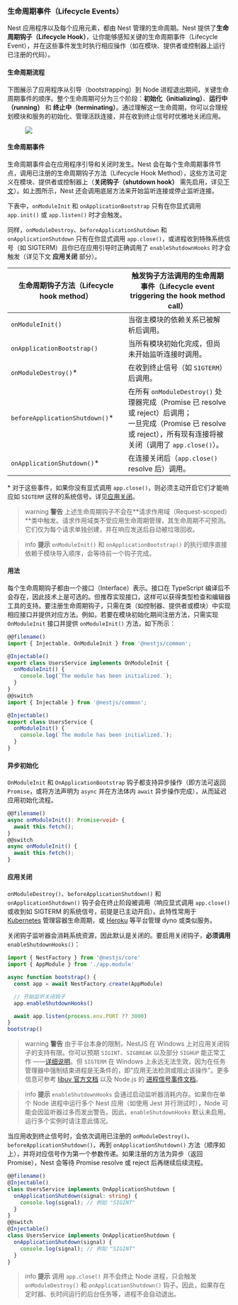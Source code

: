 ### 生命周期事件（Lifecycle Events）

Nest 应用程序以及每个应用元素，都由 Nest 管理的生命周期。Nest 提供了**生命周期钩子（Lifecycle Hook）**，让你能够感知关键的生命周期事件（Lifecycle Event），并在这些事件发生时执行相应操作（如在模块、提供者或控制器上运行已注册的代码）。

#### 生命周期流程

下图展示了应用程序从引导（bootstrapping）到 Node 进程退出期间，关键生命周期事件的顺序。整个生命周期可分为三个阶段：**初始化（initializing）**、**运行中（running）** 和 **终止中（terminating）**。通过理解这一生命周期，你可以合理规划模块和服务的初始化、管理活跃连接，并在收到终止信号时优雅地关闭应用。

<figure>
  <img class="illustrative-image" src="/assets/lifecycle-events.png" />
</figure>

#### 生命周期事件

生命周期事件会在应用程序引导和关闭时发生。Nest 会在每个生命周期事件节点，调用已注册的生命周期钩子方法（Lifecycle Hook Method），这些方法可定义在模块、提供者或控制器上（**关闭钩子（shutdown hook）** 需先启用，详见[下文](https://docs.nestjs.com/fundamentals/lifecycle-events#application-shutdown)）。如上图所示，Nest 还会调用底层方法来开始监听连接或停止监听连接。

下表中，`onModuleInit` 和 `onApplicationBootstrap` 只有在你显式调用 `app.init()` 或 `app.listen()` 时才会触发。

同样，`onModuleDestroy`、`beforeApplicationShutdown` 和 `onApplicationShutdown` 只有在你显式调用 `app.close()`，或进程收到特殊系统信号（如 SIGTERM）且你已在应用引导时正确调用了 `enableShutdownHooks` 时才会触发（详见下文 **应用关闭** 部分）。

| 生命周期钩子方法（Lifecycle hook method） | 触发钩子方法调用的生命周期事件（Lifecycle event triggering the hook method call）                                                                                           |
| ----------------------------------------- | --------------------------------------------------------------------------------------------------------------------------------------------------------------------------- |
| `onModuleInit()`                          | 当宿主模块的依赖关系已被解析后调用。                                                                                                                                        |
| `onApplicationBootstrap()`                | 当所有模块初始化完成，但尚未开始监听连接时调用。                                                                                                                            |
| `onModuleDestroy()`\*                     | 在收到终止信号（如 `SIGTERM`）后调用。                                                                                                                                      |
| `beforeApplicationShutdown()`\*           | 在所有 `onModuleDestroy()` 处理器完成（Promise 已 resolve 或 reject）后调用；<br />一旦完成（Promise 已 resolve 或 reject），所有现有连接将被关闭（调用了 `app.close()`）。 |
| `onApplicationShutdown()`\*               | 在连接关闭后（`app.close()` resolve 后）调用。                                                                                                                              |

\* 对于这些事件，如果你没有显式调用 `app.close()`，则必须主动开启它们才能响应如 `SIGTERM` 这样的系统信号。详见[应用关闭](fundamentals/lifecycle-events#application-shutdown)。

> warning **警告** 上述生命周期钩子不会在**请求作用域（Request-scoped）**类中触发。请求作用域类不受应用生命周期管理，其生命周期不可预测。它们仅为每个请求单独创建，并在响应发送后自动被垃圾回收。

> info **提示** `onModuleInit()` 和 `onApplicationBootstrap()` 的执行顺序直接依赖于模块导入顺序，会等待前一个钩子完成。

#### 用法

每个生命周期钩子都由一个接口（Interface）表示。接口在 TypeScript 编译后不会存在，因此技术上是可选的。但推荐实现接口，这样可以获得类型检查和编辑器工具的支持。要注册生命周期钩子，只需在类（如控制器、提供者或模块）中实现相应接口并提供对应方法。例如，若要在模块初始化期间注册方法，只需实现 `OnModuleInit` 接口并提供 `onModuleInit()` 方法，如下所示：

```ts
@@filename()
import { Injectable, OnModuleInit } from '@nestjs/common';

@Injectable()
export class UsersService implements OnModuleInit {
  onModuleInit() {
    console.log(`The module has been initialized.`);
  }
}
@@switch
import { Injectable } from '@nestjs/common';

@Injectable()
export class UsersService {
  onModuleInit() {
    console.log(`The module has been initialized.`);
  }
}
```

#### 异步初始化

`OnModuleInit` 和 `OnApplicationBootstrap` 钩子都支持异步操作（即方法可返回 `Promise`，或将方法声明为 `async` 并在方法体内 `await` 异步操作完成），从而延迟应用初始化流程。

```ts
@@filename()
async onModuleInit(): Promise<void> {
  await this.fetch();
}
@@switch
async onModuleInit() {
  await this.fetch();
}
```

#### 应用关闭

`onModuleDestroy()`、`beforeApplicationShutdown()` 和 `onApplicationShutdown()` 钩子会在终止阶段被调用（响应显式调用 `app.close()` 或收到如 SIGTERM 的系统信号，前提是已主动开启）。此特性常用于 [Kubernetes](https://kubernetes.io/) 管理容器生命周期，或 [Heroku](https://www.heroku.com/) 等平台管理 dyno 或类似服务。

关闭钩子监听器会消耗系统资源，因此默认是关闭的。要启用关闭钩子，**必须调用** `enableShutdownHooks()`：

```ts
import { NestFactory } from '@nestjs/core'
import { AppModule } from './app.module'

async function bootstrap() {
  const app = await NestFactory.create(AppModule)

  // 开始监听关闭钩子
  app.enableShutdownHooks()

  await app.listen(process.env.PORT ?? 3000)
}
bootstrap()
```

> warning **警告** 由于平台本身的限制，NestJS 在 Windows 上对应用关闭钩子的支持有限。你可以预期 `SIGINT`、`SIGBREAK` 以及部分 `SIGHUP` 能正常工作 ——[详细说明](https://nodejs.org/api/process.html#process_signal_events)。但 `SIGTERM` 在 Windows 上永远无法生效，因为在任务管理器中强制结束进程是无条件的，即"应用无法检测或阻止该操作"。更多信息可参考 [libuv 官方文档](https://docs.libuv.org/en/v1.x/signal.html) 以及 Node.js 的 [进程信号事件文档](https://nodejs.org/api/process.html#process_signal_events)。

> info **提示** `enableShutdownHooks` 会通过启动监听器消耗内存。如果你在单个 Node 进程中运行多个 Nest 应用（如使用 Jest 并行测试时），Node 可能会因监听器过多而发出警告。因此，`enableShutdownHooks` 默认未启用。运行多个实例时请注意此情况。

当应用收到终止信号时，会依次调用已注册的 `onModuleDestroy()`、`beforeApplicationShutdown()`，再到 `onApplicationShutdown()` 方法（顺序如上），并将对应信号作为第一个参数传递。如果注册的方法为异步（返回 Promise），Nest 会等待 Promise resolve 或 reject 后再继续后续流程。

```ts
@@filename()
@Injectable()
class UsersService implements OnApplicationShutdown {
  onApplicationShutdown(signal: string) {
    console.log(signal); // 例如 "SIGINT"
  }
}
@@switch
@Injectable()
class UsersService implements OnApplicationShutdown {
  onApplicationShutdown(signal) {
    console.log(signal); // 例如 "SIGINT"
  }
}
```

> info **提示** 调用 `app.close()` 并不会终止 Node 进程，只会触发 `onModuleDestroy()` 和 `onApplicationShutdown()` 钩子。因此，如果存在定时器、长时间运行的后台任务等，进程不会自动退出。
